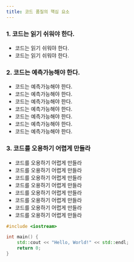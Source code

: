 ```yaml
---
title: 코드 품질의 핵심 요소
---
```


### 1. 코드는 읽기 쉬워야 한다.

* 코드는 읽기 쉬워야 한다.
* 코드는 읽기 쉬워야 한다.

### 2. 코드는 예측가능해야 한다.

* 코드는 예측가능해야 한다.
* 코드는 예측가능해야 한다.
* 코드는 예측가능해야 한다.
* 코드는 예측가능해야 한다.
* 코드는 예측가능해야 한다.
* 코드는 예측가능해야 한다.
* 코드는 예측가능해야 한다.

### 3. 코드를 오용하기 어렵게 만들라

* 코드를 오용하기 어렵게 만들라
* 코드를 오용하기 어렵게 만들라
* 코드를 오용하기 어렵게 만들라
* 코드를 오용하기 어렵게 만들라
* 코드를 오용하기 어렵게 만들라
* 코드를 오용하기 어렵게 만들라
* 코드를 오용하기 어렵게 만들라
* 코드를 오용하기 어렵게 만들라

```c++
#include <iostream>

int main() {
    std::cout << "Hello, World!" << std::endl;
    return 0;
}
```
